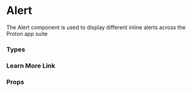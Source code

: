 

# Alert

The Alert component is used to display different inline alerts across the Proton app suite

<Canvas withSource="open">
    <Story id="components-alert--basic" />
</Canvas>

### Types

<Canvas>
    <Story id="components-alert--types" />
</Canvas>

### Learn More Link

<Canvas>
    <Story id="components-alert--learn-more-link" />
</Canvas>

### Props

<div class="hidden">
    <Primary />
</div>

<ArgsTable story={PRIMARY_STORY} />
